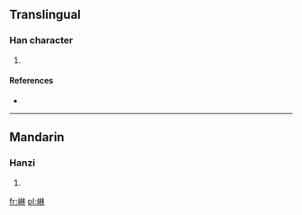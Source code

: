 ==Translingual==

===Han character===
{{Han char|rn=46|rad=山|as=08|sn=11|four=|canj=山木木 (UDD)}}

# {{defn|Han|sort=山08}}

====References====
* {{Han ref|kx=0313.050|dkj=08156|dj=0614.030|hdz=10777.140|uh=5D0A|ud=23818}}

----

==Mandarin==

===Hanzi===
{{cmn-hanzi|pin=[[lín]] ([[lin2]])|wg=lin<sup>2</sup>}}

# {{defn|Mandarin|sort=山08}}

[[fr:崊]]
[[pl:崊]]